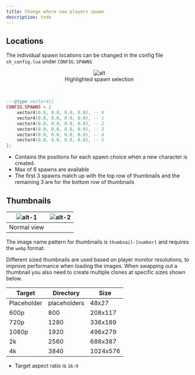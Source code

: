 ```yaml
---
title: Change where new players spawn
description: todo
---
```



## Locations

The individual spawn locations can be changed in the config file `sh_config.lua` under `CONFIG.SPAWNS`

<div align="center">
  <img src={thumbnailHelperNumbered.src} alt="alt"/>
  <br/>
  Highlighted spawn selection
</div>

‎

```lua
---@type vector4[]
CONFIG.SPAWNS = {
    vector4(0.0, 0.0, 0.0, 0.0), -- 0
    vector4(0.0, 0.0, 0.0, 0.0), -- 1
    vector4(0.0, 0.0, 0.0, 0.0), -- 2
    vector4(0.0, 0.0, 0.0, 0.0), -- 3
    vector4(0.0, 0.0, 0.0, 0.0), -- 4
    vector4(0.0, 0.0, 0.0, 0.0), -- 5
};
```

- Contains the positions for each spawn choice when a new character is created.
- Max of 6 spawns are available
- The first 3 spawns match up with the top row of thumbnails and the remaining 3 are for the bottom row of thumbnails

## Thumbnails

| <img src={thumbnailHelperNormal.src} alt="alt-1"/>      | <img src={thumbnailHelperHighlighted.src} alt="alt-2"/> |
| ----------------------------------------------------------------------- | ----------------------------------------------------------------------- |
| Normal view                                                             |                                                                         |

The image name pattern for thumbnails is `thumbnail-[number]` and requires the `webp` format.

Different sized thumbnails are used based on player monitor resolutions, to improve performance when loading the images. When swapping out a thumbnail you also need to create multiple clones at specific sizes shown below.

| Target      | Directory         | Size     |
| ----------- | ----------------- | -------- |
| Placeholder | placeholders      | 48x27    |
| 600p        | 800               | 208x117  |
| 720p        | 1280              | 336x189  |
| 1080p       | 1920              | 496x279  |
| 2k          | 2560              | 688x387  |
| 4k          | 3840              | 1024x576 |

- Target aspect ratio is `16:9`
